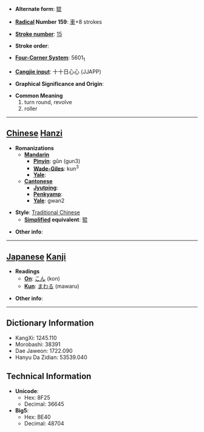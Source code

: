 * '''Alternate form''': [[辊]]

* '''[[Wiktionary:Chinese radical index| Radical]] Number 159''': [[Wiktionary:Chinese radical index 車|車]]+8 strokes

* '''[[Wiktionary:Chinese total strokes index|Stroke number]]''': [[Wiktionary:Chinese total strokes index 15|15]]

* '''Stroke order''': 

* '''[[Wiktionary:Chinese four corner index|Four-Corner System]]''': 5601<sub>1</sub>

* '''[[Wiktionary:Chinese Cangjie index|Cangjie input]]''': 十十日心心 (JJAPP)

* '''Graphical Significance and Origin''': 

* '''Common Meaning'''
*#turn round, revolve
*# roller


----

== [[Chinese]] [[Hanzi]] ==

* '''Romanizations'''
** '''[[Mandarin]]'''
*** '''[[Pinyin]]''': gǔn (gun3)
*** '''[[Wade-Giles]]''': kun<sup>3</sup>
*** '''[[Yale]]''': 
** '''[[Cantonese]]'''
*** '''[[Jyutping]]''':
*** '''[[Penkyamp]]''': 
*** '''[[Yale]]''': gwan2

* '''Style''': [[Traditional Chinese]] 
** '''[[Simplified Chinese|Simplified]] equivalent''': [[辊]]

* '''Other info''': 

----

== [[Japanese]] [[Kanji]] ==

* '''Readings'''
** '''[[On]]''': [[こん]] (kon)
** '''[[Kun]]''': [[まわる]] (mawaru)

* '''Other info''':  

----

== Dictionary Information ==

* KangXi: 1245.110
* Morobashi: 38391
* Dae Jaweon: 1722.090
* Hanyu Da Zidian: 53539.040

== Technical Information ==

* '''Unicode''':
** Hex: 8F25
** Decimal: 36645
* '''Big5''':
** Hex: BE40
** Decimal: 48704